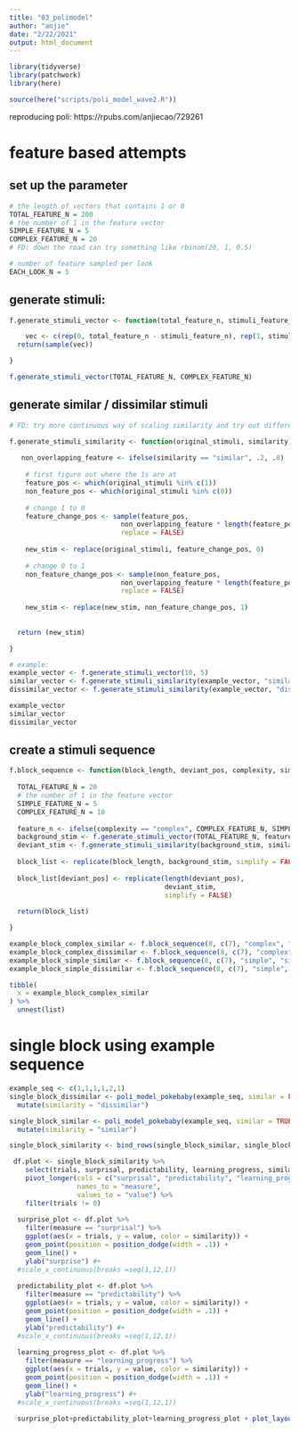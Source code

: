 ```yaml
---
title: "03_polimodel"
author: "anjie"
date: "2/22/2021"
output: html_document
---
```


```r
library(tidyverse)
library(patchwork)
library(here)

source(here("scripts/poli_model_wave2.R"))

```

reproducing poli: https://rpubs.com/anjiecao/729261


# feature based attempts

## set up the parameter 

```r
# the length of vectors that contains 1 or 0
TOTAL_FEATURE_N = 200  
# the number of 1 in the feature vector 
SIMPLE_FEATURE_N = 5
COMPLEX_FEATURE_N = 20  
# FD: down the road can try something like rbinom(20, 1, 0.5)

# number of feature sampled per look 
EACH_LOOK_N = 5


```

## generate stimuli: 
```r
f.generate_stimuli_vector <- function(total_feature_n, stimuli_feature_n){

    vec <- c(rep(0, total_feature_n - stimuli_feature_n), rep(1, stimuli_feature_n))
  return(sample(vec))

}

f.generate_stimuli_vector(TOTAL_FEATURE_N, COMPLEX_FEATURE_N)
```

## generate similar / dissimilar stimuli 
```r
# FD: try more continuous way of scaling similarity and try out different parameters 

f.generate_stimuli_similarity <- function(original_stimuli, similarity){
  
   non_overlapping_feature <- ifelse(similarity == "similar", .2, .8)
  
    # first figure out where the 1s are at 
    feature_pos <- which(original_stimuli %in% c(1))
    non_feature_pos <- which(original_stimuli %in% c(0))
    
    # change 1 to 0
    feature_change_pos <- sample(feature_pos, 
                            non_overlapping_feature * length(feature_pos), 
                            replace = FALSE)
    
    new_stim <- replace(original_stimuli, feature_change_pos, 0)
    
    # change 0 to 1 
    non_feature_change_pos <- sample(non_feature_pos, 
                            non_overlapping_feature * length(feature_pos), 
                            replace = FALSE)
    
    new_stim <- replace(new_stim, non_feature_change_pos, 1)
    
  
  return (new_stim)  

}

# example: 
example_vector <- f.generate_stimuli_vector(10, 5)
similar_vector <- f.generate_stimuli_similarity(example_vector, "similar")
dissimilar_vector <- f.generate_stimuli_similarity(example_vector, "dissimilar")

example_vector
similar_vector
dissimilar_vector
```

## create a stimuli sequence 
```r
f.block_sequence <- function(block_length, deviant_pos, complexity, similarity){
  
  TOTAL_FEATURE_N = 20  
  # the number of 1 in the feature vector 
  SIMPLE_FEATURE_N = 5
  COMPLEX_FEATURE_N = 10  
  
  feature_n <- ifelse(complexity == "complex", COMPLEX_FEATURE_N, SIMPLE_FEATURE_N)
  background_stim <- f.generate_stimuli_vector(TOTAL_FEATURE_N, feature_n)
  deviant_stim <- f.generate_stimuli_similarity(background_stim, similarity)
  
  block_list <- replicate(block_length, background_stim, simplify = FALSE)
  
  block_list[deviant_pos] <- replicate(length(deviant_pos), 
                                       deviant_stim, 
                                       simplify = FALSE)
  
  return(block_list)

}

example_block_complex_similar <- f.block_sequence(8, c(7), "complex", "similar")
example_block_complex_dissimilar <- f.block_sequence(8, c(7), "complex", "dissimilar")
example_block_simple_similar <- f.block_sequence(8, c(7), "simple", "similar")
example_block_simple_dissimilar <- f.block_sequence(8, c(7), "simple", "dissimilar")

```


```r
tibble(
  x = example_block_complex_similar
) %>% 
  unnest(list)
```









# single block using example sequence
```r
example_seq <- c(1,1,1,1,2,1)
single_block_dissimilar <- poli_model_pokebaby(example_seq, similar = FALSE) %>% 
  mutate(similarity = "dissimilar")

```



```r

single_block_similar <- poli_model_pokebaby(example_seq, similar = TRUE) %>% 
  mutate(similarity = "similar") 

single_block_similarity <- bind_rows(single_block_similar, single_block_dissimilar)


```


```r
 df.plot <- single_block_similarity %>% 
    select(trials, surprisal, predictability, learning_progress, similarity) %>% 
    pivot_longer(cols = c("surprisal", "predictability", "learning_progress"), 
                 names_to = "measure", 
                 values_to = "value") %>% 
    filter(trials != 0)
  
  surprise_plot <- df.plot %>% 
    filter(measure == "surprisal") %>% 
    ggplot(aes(x = trials, y = value, color = similarity)) + 
    geom_point(position = position_dodge(width = .1)) + 
    geom_line() + 
    ylab("surprise") #+ 
  #scale_x_continuous(breaks =seq(1,12,1))
  
  predictability_plot <- df.plot %>% 
    filter(measure == "predictability") %>% 
    ggplot(aes(x = trials, y = value, color = similarity)) + 
    geom_point(position = position_dodge(width = .1)) + 
    geom_line() + 
    ylab("predictability") #+ 
  #scale_x_continuous(breaks =seq(1,12,1))
  
  learning_progress_plot <- df.plot %>% 
    filter(measure == "learning_progress") %>% 
    ggplot(aes(x = trials, y = value, color = similarity)) + 
    geom_point(position = position_dodge(width = .1)) + 
    geom_line() + 
    ylab("learning_progress") #+ 
  #scale_x_continuous(breaks =seq(1,12,1))
  
  surprise_plot+predictability_plot+learning_progress_plot + plot_layout(ncol = 1)
```


